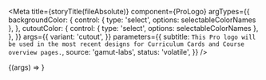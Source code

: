 
<Meta
  title={storyTitle(fileAbsolute)}
  component={ProLogo}
  argTypes={{
    backgroundColor: {
      control: { type: 'select', options: selectableColorNames },
    },
    cutoutColor: {
      control: { type: 'select', options: selectableColorNames },
    },
  }}
  args={{
    variant: 'cutout',
  }}
  parameters={{
    subtitle: `This Pro logo will be used in the most recent designs for Curriculum Cards and Course overview pages.`,
    source: 'gamut-labs',
    status: 'volatile',
  }}
/>

<Canvas withSource="open">
  <Story name="ProLogo">{(args) => <ProLogo {...args} />}</Story>
</Canvas>

<Props story="ProLogo" />
